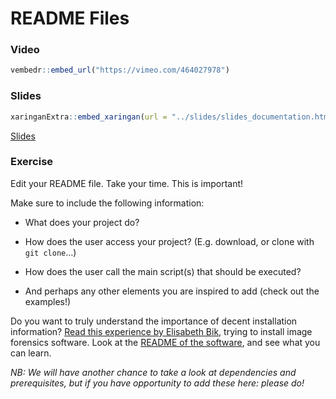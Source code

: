 # README Files

### Video

```r
vembedr::embed_url("https://vimeo.com/464027978")
```

### Slides

```r
xaringanExtra::embed_xaringan(url = "../slides/slides_documentation.html#16", ratio = "4:3")

```
[Slides](../slides/slides_documentation.html#16)

### Exercise

Edit your README file.
Take your time. This is important!

Make sure to include the following information:

* What does your project do?

* How does the user access your project? (E.g. download, or clone with `git clone`...)

* How does the user call the main script(s) that should be executed?

* And perhaps any other elements you are inspired to add (check out the examples!)

Do you want to truly understand the importance of decent installation information?
[Read this experience by Elisabeth Bik](https://twitter.com/MicrobiomDigest/status/1283082285097422848), trying to install image forensics software.
Look at the [README of the software](https://github.com/GuidoBartoli/sherloq), and see what you can learn.

_NB: We will have another chance to take a look at dependencies and prerequisites, but if you have opportunity to add these here: please do!_

